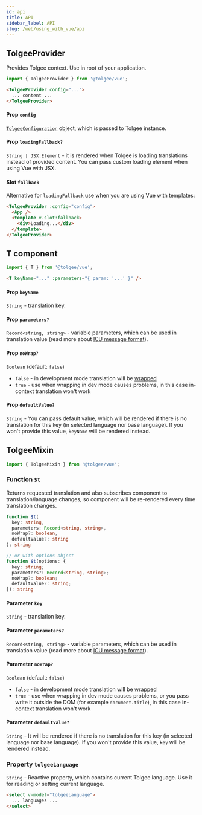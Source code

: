 ```yaml
---
id: api
title: API
sidebar_label: API
slug: /web/using_with_vue/api
---
```


## TolgeeProvider
Provides Tolgee context. Use in root of your application.

```js
import { TolgeeProvider } from '@tolgee/vue';
```

```html
<TolgeeProvider config="...">
  ... content ...
</TolgeeProvider>
```

#### Prop `config`
[`TolgeeConfiguration`](../configuration) object, which is passed to Tolgee instance.

#### Prop `loadingFallback?` 
`String | JSX.Element` - it is rendered when Tolgee is loading translations instead of provided content.
You can pass custom loading element when using Vue with JSX.

#### Slot `fallback`
Alternative for `loadingFallback` use when you are using Vue with templates:

```html
<TolgeeProvider :config="config">
  <App />
  <template v-slot:fallback>
    <div>Loading...</div>
  </template>
</TolgeeProvider>
```

## T component
```js
import { T } from '@tolgee/vue';
```

```html
<T keyName="..." :parameters="{ param: '...' }" />
```

#### Prop `keyName`
`String` - translation key.

#### Prop `parameters?`
`Record<string, string>` - variable parameters, which can be used in translation value 
(read more about [ICU message format](../../icu_message_format)).

#### Prop `noWrap?`
`Boolean` (default: `false`)
 - `false` - in development mode translation will be [wrapped](../wrapping)
 - `true` - use when wrapping in dev mode causes problems, in this case in-context translation won't work

#### Prop `defaultValue?`
`String` - You can pass default value, which will be rendered if there is no translation
for this key (in selected language nor base language). If you won't provide this value, `keyName` will be rendered instead.

## TolgeeMixin
```ts
import { TolgeeMixin } from '@tolgee/vue';
```

### Function `$t`
Returns requested translation and also subscribes component to translation/language changes, 
so component will be re-rendered every time translation changes.

```ts
function $t(
  key: string, 
  parameters: Record<string, string>,
  noWrap?: boolean,
  defaultValue?: string
): string

// or with options object
function $t(options: {
  key: string;
  parameters?: Record<string, string>;
  noWrap?: boolean;
  defaultValue?: string;
}): string
```

#### Parameter `key`
`String` - translation key.

#### Parameter `parameters?`
`Record<string, string>` - variable parameters, which can be used in translation value 
(read more about [ICU message format](../../icu_message_format)).

#### Parameter `noWrap?`
`Boolean` (default: `false`)
 - `false` - in development mode translation will be [wrapped](../wrapping)
 - `true` - use when wrapping in dev mode causes problems, or you pass write it outside the DOM 
    (for example `document.title`), in this case in-context translation won't work

#### Parameter `defaultValue?`
`String` - It will be rendered if there is no translation for this key (in selected language nor base language).
If you won't provide this value, `key` will be rendered instead.

### Property `tolgeeLanguage`
`String` - Reactive property, which contains current Tolgee language. Use it for reading or setting current language.

```html
<select v-model="tolgeeLanguage">
  ... languages ...
</select>
```

